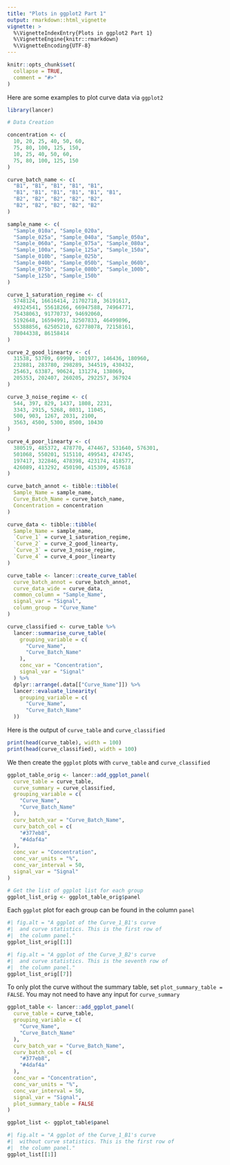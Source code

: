 ```yaml
---
title: "Plots in ggplot2 Part 1"
output: rmarkdown::html_vignette
vignette: >
  %\VignetteIndexEntry{Plots in ggplot2 Part 1}
  %\VignetteEngine{knitr::rmarkdown}
  %\VignetteEncoding{UTF-8}
---
```


```r
knitr::opts_chunk$set(
  collapse = TRUE,
  comment = "#>"
)
```

Here are some examples to plot curve data via `ggplot2`

```r
library(lancer)

# Data Creation

concentration <- c(
  10, 20, 25, 40, 50, 60,
  75, 80, 100, 125, 150,
  10, 25, 40, 50, 60,
  75, 80, 100, 125, 150
)

curve_batch_name <- c(
  "B1", "B1", "B1", "B1", "B1",
  "B1", "B1", "B1", "B1", "B1", "B1",
  "B2", "B2", "B2", "B2", "B2",
  "B2", "B2", "B2", "B2", "B2"
)

sample_name <- c(
  "Sample_010a", "Sample_020a",
  "Sample_025a", "Sample_040a", "Sample_050a",
  "Sample_060a", "Sample_075a", "Sample_080a",
  "Sample_100a", "Sample_125a", "Sample_150a",
  "Sample_010b", "Sample_025b",
  "Sample_040b", "Sample_050b", "Sample_060b",
  "Sample_075b", "Sample_080b", "Sample_100b",
  "Sample_125b", "Sample_150b"
)

curve_1_saturation_regime <- c(
  5748124, 16616414, 21702718, 36191617,
  49324541, 55618266, 66947588, 74964771,
  75438063, 91770737, 94692060,
  5192648, 16594991, 32507833, 46499896,
  55388856, 62505210, 62778078, 72158161,
  78044338, 86158414
)

curve_2_good_linearty <- c(
  31538, 53709, 69990, 101977, 146436, 180960,
  232881, 283780, 298289, 344519, 430432,
  25463, 63387, 90624, 131274, 138069,
  205353, 202407, 260205, 292257, 367924
)

curve_3_noise_regime <- c(
  544, 397, 829, 1437, 1808, 2231,
  3343, 2915, 5268, 8031, 11045,
  500, 903, 1267, 2031, 2100,
  3563, 4500, 5300, 8500, 10430
)

curve_4_poor_linearty <- c(
  380519, 485372, 478770, 474467, 531640, 576301,
  501068, 550201, 515110, 499543, 474745,
  197417, 322846, 478398, 423174, 418577,
  426089, 413292, 450190, 415309, 457618
)

curve_batch_annot <- tibble::tibble(
  Sample_Name = sample_name,
  Curve_Batch_Name = curve_batch_name,
  Concentration = concentration
)

curve_data <- tibble::tibble(
  Sample_Name = sample_name,
  `Curve_1` = curve_1_saturation_regime,
  `Curve_2` = curve_2_good_linearty,
  `Curve_3` = curve_3_noise_regime,
  `Curve_4` = curve_4_poor_linearty
)

curve_table <- lancer::create_curve_table(
  curve_batch_annot = curve_batch_annot,
  curve_data_wide = curve_data,
  common_column = "Sample_Name",
  signal_var = "Signal",
  column_group = "Curve_Name"
)

curve_classified <- curve_table %>%
  lancer::summarise_curve_table(
    grouping_variable = c(
      "Curve_Name",
      "Curve_Batch_Name"
    ),
    conc_var = "Concentration",
    signal_var = "Signal"
  ) %>%
  dplyr::arrange(.data[["Curve_Name"]]) %>%
  lancer::evaluate_linearity(
    grouping_variable = c(
      "Curve_Name",
      "Curve_Batch_Name"
  ))
```

Here is the output of `curve_table` and `curve_classified` 

```r
print(head(curve_table), width = 100)
print(head(curve_classified), width = 100)
```

We then create the `ggplot` plots with `curve_table` and `curve_classified`

```r
ggplot_table_orig <- lancer::add_ggplot_panel(
  curve_table = curve_table,
  curve_summary = curve_classified,
  grouping_variable = c(
    "Curve_Name",
    "Curve_Batch_Name"
  ),
  curv_batch_var = "Curve_Batch_Name",
  curv_batch_col = c(
    "#377eb8",
    "#4daf4a"
  ),
  conc_var = "Concentration",
  conc_var_units = "%",
  conc_var_interval = 50,
  signal_var = "Signal"
)

# Get the list of ggplot list for each group
ggplot_list_orig <- ggplot_table_orig$panel
```

Each `ggplot` plot for each group can be found in the column `panel`

```r
#| fig.alt = "A ggplot of the Curve_1_B1's curve
#|  and curve statistics. This is the first row of
#|  the column panel."
ggplot_list_orig[[1]]
```

```r
#| fig.alt = "A ggplot of the Curve_3_B2's curve
#|  and curve statistics. This is the seventh row of
#|  the column panel."
ggplot_list_orig[[7]]
```

To only plot the curve without the summary table, set `plot_summary_table = FALSE`. You may not need to have any input for `curve_summary`

```r
ggplot_table <- lancer::add_ggplot_panel(
  curve_table = curve_table,
  grouping_variable = c(
    "Curve_Name",
    "Curve_Batch_Name"
  ),
  curv_batch_var = "Curve_Batch_Name",
  curv_batch_col = c(
    "#377eb8",
    "#4daf4a"
  ),
  conc_var = "Concentration",
  conc_var_units = "%",
  conc_var_interval = 50,
  signal_var = "Signal",
  plot_summary_table = FALSE
)

ggplot_list <- ggplot_table$panel
```

```r
#| fig.alt = "A ggplot of the Curve_1_B1's curve
#|  without curve statistics. This is the first row of
#|  the column panel."
ggplot_list[[1]]
```

